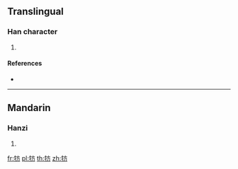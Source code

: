 {{character info/new}}
==Translingual==

===Han character===
{{Han char|rn=93|rad=牛|as=04|sn=8|four=|canj=HQYHS|ids=⿰牜方}}

# {{defn|Han|sort=牛04}}

====References====
* {{Han ref|kx=0698.050|dkj=19939|dj=1110.040|hdz=31806.030|uh=7265|ud=29285}}

----

==Mandarin==

===Hanzi===
{{cmn-hanzi|pin=[[fāng]] ([[fang1]]), [[lí]] ([[li2]])|wg=fang<sup>1</sup>, li<sup>2</sup>}}

# {{defn|lang=cmn|sort=牛04}}

[[fr:牥]]
[[pl:牥]]
[[th:牥]]
[[zh:牥]]